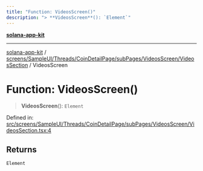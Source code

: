 ```yaml
---
title: "Function: VideosScreen()"
description: "> **VideosScreen**(): `Element`"
---
```


[**solana-app-kit**](../../../../../../../../README.mdx)

***

[solana-app-kit](../../../../../../../../README.mdx) / [screens/SampleUI/Threads/CoinDetailPage/subPages/VideosScreen/VideosSection](../README.mdx) / VideosScreen

# Function: VideosScreen()

> **VideosScreen**(): `Element`

Defined in: [src/screens/SampleUI/Threads/CoinDetailPage/subPages/VideosScreen/VideosSection.tsx:4](https://github.com/SendArcade/solana-social-starter/blob/b27156124ee1831d644b1af765e8d55a2885cd4f/src/screens/SampleUI/Threads/CoinDetailPage/subPages/VideosScreen/VideosSection.tsx#L4)

## Returns

`Element`
